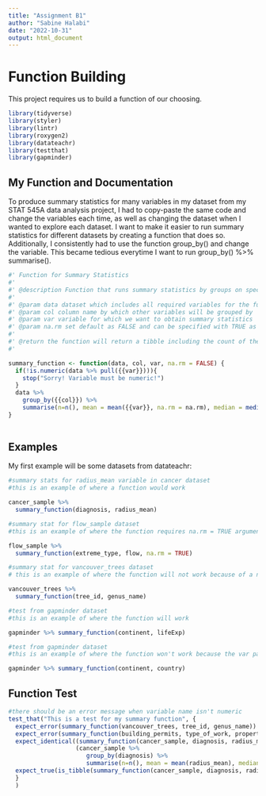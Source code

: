```yaml
---
title: "Assignment B1"
author: "Sabine Halabi"
date: "2022-10-31"
output: html_document
---
```

# Function Building
This project requires us to build a function of our choosing.

```r
library(tidyverse)
library(styler)
library(lintr)
library(roxygen2)
library(datateachr)
library(testthat)
library(gapminder)
```

## My Function and Documentation
To produce summary statistics for many variables in my dataset from my STAT 545A data analysis project, I had to copy-paste the same code and change the variables each time, as well as changing the dataset when I wanted to explore each dataset. I want to make it easier to run summary statistics for different datasets by creating a function that does so. Additionally, I consistently had to use the function group_by() and change the variable. This became tedious everytime I want to run group_by() %>% summarise(). 


```r
#' Function for Summary Statistics
#' 
#' @description Function that runs summary statistics by groups on specified variables in dataset
#' 
#' @param data dataset which includes all required variables for the function
#' @param col column name by which other variables will be grouped by
#' @param var variable for which we want to obtain summary statistics
#' @param na.rm set default as FALSE and can be specified with TRUE as needed
#' 
#' @return the function will return a tibble including the count of the variable per group of the col param, as well as columns for each summary statistics in the function per group.
#' 

summary_function <- function(data, col, var, na.rm = FALSE) {
  if(!is.numeric(data %>% pull({{var}}))){
    stop("Sorry! Variable must be numeric!")
  }
  data %>%
    group_by({{col}}) %>%
    summarise(n=n(), mean = mean({{var}}, na.rm = na.rm), median = median({{var}}, na.rm = na.rm), min = min({{var}}, na.rm = na.rm), max = max({{var}}, na.rm = na.rm), sd= sd({{var}}, na.rm = na.rm))
}
  
```

## Examples

My first example will be some datasets from datateachr:

```r
#summary stats for radius_mean variable in cancer dataset 
#this is an example of where a function would work

cancer_sample %>% 
  summary_function(diagnosis, radius_mean)

```
```r
#summary stat for flow_sample dataset
#this is an example of where the function requires na.rm = TRUE argument

flow_sample %>% 
  summary_function(extreme_type, flow, na.rm = TRUE)
```
```r
#summary stat for vancouver_trees dataset
# this is an example of where the function will not work because of a non-numeric argument in the var parameter

vancouver_trees %>% 
  summary_function(tree_id, genus_name)
```

```r
#test from gapminder dataset
#this is an example of where the function will work

gapminder %>% summary_function(continent, lifeExp)
```
```r
#test from gapminder dataset
#this is an example of where the function won't work because the var parameter is not numeric

gapminder %>% summary_function(continent, country)
```


## Function Test

```r
#there should be an error message when variable name isn't numeric
test_that("This is a test for my summary function", {
  expect_error(summary_function(vancouver_trees, tree_id, genus_name)) #Test whether an error message is given if variable is non-numeric
  expect_error(summary_function(building_permits, type_of_work, property_use)) #Another error test 
  expect_identical((summary_function(cancer_sample, diagnosis, radius_mean)),
                   (cancer_sample %>% 
                      group_by(diagnosis) %>% 
                      summarise(n=n(), mean = mean(radius_mean), median = median(radius_mean), min = min(radius_mean), max = max(radius_mean), sd = sd(radius_mean)))) #Test whether the function gives identical result as manual input
  expect_true(is_tibble(summary_function(cancer_sample, diagnosis, radius_mean))) #Test that the output is a tibble table
  }
  )
```

